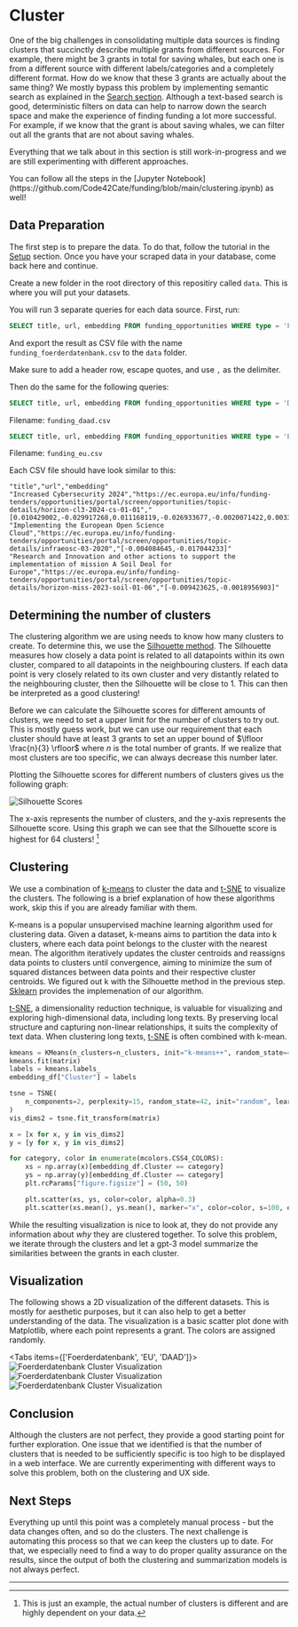 
# Cluster

One of the big challenges in consolidating multiple data sources is finding clusters that succinctly describe multiple grants from different sources. For example, there might be 3 grants in total for saving whales, but each one is from a different source with different labels/categories and a completely different format. How do we know that these 3 grants are actually about the same thing? We mostly bypass this problem by implementing semantic search as explained in the [Search section](/search). Although a text-based search is good, deterministic filters on data can help to narrow down the search space and make the experience of finding funding a lot more successful. For example, if we know that the grant is about saving whales, we can filter out all the grants that are not about saving whales.

Everything that we talk about in this section is still work-in-progress and we are still experimenting with different approaches.

<Callout>
  You can follow all the steps in the [Jupyter
  Notebook](https://github.com/Code42Cate/funding/blob/main/clustering.ipynb) as well!
</Callout>

## Data Preparation

The first step is to prepare the data. To do that, follow the tutorial in the [Setup](/setup) section. Once you have your scraped data in your database, come back here and continue.

Create a new folder in the root directory of this repositiry called `data`. This is where you will put your datasets.

You will run 3 separate queries for each data source. First, run:

```sql copy
SELECT title, url, embedding FROM funding_opportunities WHERE type = 'FOERDERDATENBANK'
```

And export the result as CSV file with the name `funding_foerderdatenbank.csv` to the `data` folder.

Make sure to add a header row, escape quotes, and use `,` as the delimiter.

Then do the same for the following queries:

```sql copy
SELECT title, url, embedding FROM funding_opportunities WHERE type = 'DAAD'
```

Filename: `funding_daad.csv`

```sql copy
SELECT title, url, embedding FROM funding_opportunities WHERE type = 'EU'
```

Filename: `funding_eu.csv`

Each CSV file should have look similar to this:

```csv
"title","url","embedding"
"Increased Cybersecurity 2024","https://ec.europa.eu/info/funding-tenders/opportunities/portal/screen/opportunities/topic-details/horizon-cl3-2024-cs-01-01","[0.010429002,-0.029917268,0.011168119,-0.026933677,-0.0020071422,0.0033717954]"
"Implementing the European Open Science Cloud","https://ec.europa.eu/info/funding-tenders/opportunities/portal/screen/opportunities/topic-details/infraeosc-03-2020","[-0.004084645,-0.017044233]"
"Research and Innovation and other actions to support the implementation of mission A Soil Deal for Europe","https://ec.europa.eu/info/funding-tenders/opportunities/portal/screen/opportunities/topic-details/horizon-miss-2023-soil-01-06","[-0.009423625,-0.0018956903]"
```

## Determining the number of clusters

The clustering algorithm we are using needs to know how many clusters to create. To determine this, we use the [Silhouette method](https://en.wikipedia.org/wiki/Determining_the_number_of_clusters_in_a_data_set#Silhouette_method). The Silhouette measures how closely a data point is related to all datapoints within its own cluster, compared to all datapoints in the neighbouring clusters. If each data point is very closely related to its own cluster and very distantly related to the neighbouring cluster, then the Silhouette will be close to 1. This can then be interpreted as a good clustering!

Before we can calculate the Silhouette scores for different amounts of clusters, we need to set a upper limit for the number of clusters to try out. This is mostly guess work, but we can use our requirement that each cluster should have at least 3 grants to set an upper bound of $\lfloor \frac{n}{3} \rfloor$ where $n$ is the total number of grants. If we realize that most clusters are too specific, we can always decrease this number later.

Plotting the Silhouette scores for different numbers of clusters gives us the following graph:

<Image src="/silhouette.png" alt="Silhouette Scores" width={300} height={300} />

The x-axis represents the number of clusters, and the y-axis represents the Silhouette score. Using this graph we can see that the Silhouette score is highest for 64 clusters! [^1]

[^1]: This is just an example, the actual number of clusters is different and are highly dependent on your data.

## Clustering

We use a combination of [k-means](https://en.wikipedia.org/wiki/K-means_clustering) to cluster the data and [t-SNE](https://en.wikipedia.org/wiki/T-distributed_stochastic_neighbor_embedding) to visualize the clusters. The following is a brief explanation of how these algorithms work, skip this if you are already familiar with them.

K-means is a popular unsupervised machine learning algorithm used for clustering data. Given a dataset, k-means aims to partition the data into k clusters, where each data point belongs to the cluster with the nearest mean. The algorithm iteratively updates the cluster centroids and reassigns data points to clusters until convergence, aiming to minimize the sum of squared distances between data points and their respective cluster centroids. We figured out k with the Silhouette method in the previous step. [Sklearn](https://scikit-learn.org/stable/modules/generated/sklearn.cluster.KMeans.html) provides the implemenation of our algorithm.

[t-SNE](https://en.wikipedia.org/wiki/T-distributed_stochastic_neighbor_embedding), a dimensionality reduction technique, is valuable for visualizing and exploring high-dimensional data, including long texts. By preserving local structure and capturing non-linear relationships, it suits the complexity of text data. When clustering long texts, [t-SNE](https://en.wikipedia.org/wiki/T-distributed_stochastic_neighbor_embedding) is often combined with k-mean.

```python
kmeans = KMeans(n_clusters=n_clusters, init="k-means++", random_state=42)
kmeans.fit(matrix)
labels = kmeans.labels_
embedding_df["Cluster"] = labels

tsne = TSNE(
    n_components=2, perplexity=15, random_state=42, init="random", learning_rate=200
)
vis_dims2 = tsne.fit_transform(matrix)

x = [x for x, y in vis_dims2]
y = [y for x, y in vis_dims2]

for category, color in enumerate(mcolors.CSS4_COLORS):
    xs = np.array(x)[embedding_df.Cluster == category]
    ys = np.array(y)[embedding_df.Cluster == category]
    plt.rcParams["figure.figsize"] = (50, 50)

    plt.scatter(xs, ys, color=color, alpha=0.3)
    plt.scatter(xs.mean(), ys.mean(), marker="x", color=color, s=100, edgecolors="black")

```

While the resulting visualization is nice to look at, they do not provide any information about _why_ they are clustered together. To solve this problem, we iterate through the clusters and let a gpt-3 model summarize the similarities between the grants in each cluster.

## Visualization

The following shows a 2D visualization of the different datasets. This is mostly for aesthetic purposes, but it can also help to get a better understanding of the data. The visualization is a basic scatter plot done with Matplotlib, where each point represents a grant. The colors are assigned randomly.

<Tabs items={['Foerderdatenbank', 'EU', 'DAAD']}>
  <Tab>
    <Image src="/fd.png" alt="Foerderdatenbank Cluster Visualization" width={1000} height={1000} />
  </Tab>
  <Tab>
    <Image src="/eu.png" alt="Foerderdatenbank Cluster Visualization" width={1000} height={1000} />
  </Tab>
  <Tab>
    <Image src="/daad.png" alt="Foerderdatenbank Cluster Visualization" width={1000} height={1000} />
  </Tab>
</Tabs>

## Conclusion

Although the clusters are not perfect, they provide a good starting point for further exploration. One issue that we identified is that the number of clusters that is needed to be sufficiently specific is too high to be displayed in a web interface. We are currently experimenting with different ways to solve this problem, both on the clustering and UX side.

## Next Steps

Everything up until this point was a completely manual process - but the data changes often, and so do the clusters. The next challenge is automating this process so that we can keep the clusters up to date. For that, we especially need to find a way to do proper quality assurance on the results, since the output of both the clustering and summarization models is not always perfect.

---
